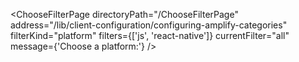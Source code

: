 

<ChooseFilterPage
  directoryPath="/ChooseFilterPage"
  address="/lib/client-configuration/configuring-amplify-categories"
  filterKind="platform"
  filters={['js', 'react-native']}
  currentFilter="all"
  message={'Choose a platform:'}
/>

